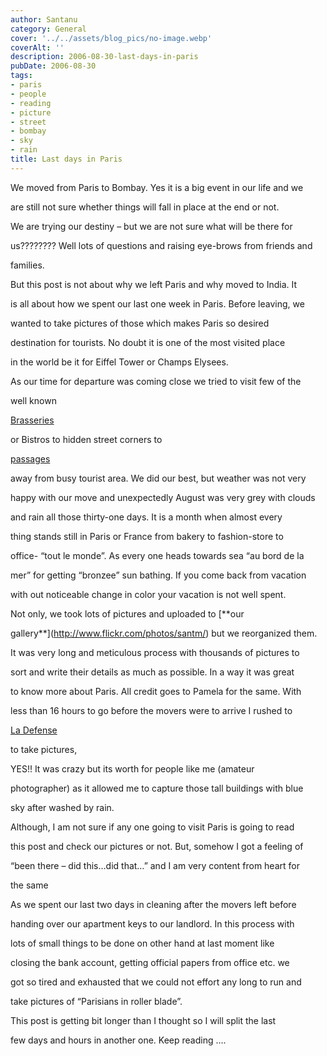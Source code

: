 ```yaml
---
author: Santanu
category: General
cover: '../../assets/blog_pics/no-image.webp'
coverAlt: ''
description: 2006-08-30-last-days-in-paris
pubDate: 2006-08-30
tags:
- paris
- people
- reading
- picture
- street
- bombay
- sky
- rain
title: Last days in Paris
---
```


We moved from Paris to Bombay. Yes it is a big event in our life and we

are still not sure whether things will fall in place at the end or not.

We are trying our destiny – but we are not sure what will be there for

us???????? Well lots of questions and raising eye-brows from friends and

families.



  



  

But this post is not about why we left Paris and why moved to India. It

is all about how we spent our last one week in Paris. Before leaving, we

wanted to take pictures of those which makes Paris so desired

destination for tourists. No doubt it is one of the most visited place

in the world be it for Eiffel Tower or Champs Elysees.



  

As our time for departure was coming close we tried to visit few of the

well known

[Brasseries](http://www.santm.com/gallery3/index.php/paris/eatingout/p1010012)

or Bistros to hidden street corners to

[passages](http://www.flickr.com/photos/santm/sets/72157638610234795)

away from busy tourist area. We did our best, but weather was not very

happy with our move and unexpectedly August was very grey with clouds

and rain all those thirty-one days. It is a month when almost every

thing stands still in Paris or France from bakery to fashion-store to

office- “tout le monde”. As every one heads towards sea “au bord de la

mer” for getting “bronzee” sun bathing. If you come back from vacation

with out noticeable change in color your vacation is not well spent.



  

Not only, we took lots of pictures and uploaded to [**our

gallery**](http://www.flickr.com/photos/santm/) but we reorganized them.

It was very long and meticulous process with thousands of pictures to

sort and write their details as much as possible. In a way it was great

to know more about Paris. All credit goes to Pamela for the same. With

less than 16 hours to go before the movers were to arrive I rushed to

[La Defense](http://www.flickr.com/photos/santm/sets/72157638609685834)

to take pictures, 



  

YES!! It was crazy but its worth for people like me (amateur

photographer) as it allowed me to capture those tall buildings with blue

sky after washed by rain.



  

Although, I am not sure if any one going to visit Paris is going to read

this post and check our pictures or not. But, somehow I got a feeling of

“been there – did this…did that…” and I am very content from heart for

the same



  

As we spent our last two days in cleaning after the movers left before

handing over our apartment keys to our landlord. In this process with

lots of small things to be done on other hand at last moment like

closing the bank account, getting official papers from office etc. we

got so tired and exhausted that we could not effort any long to run and

take pictures of “Parisians in roller blade”.



  

This post is getting bit longer than I thought so I will split the last

few days and hours in another one. Keep reading ….